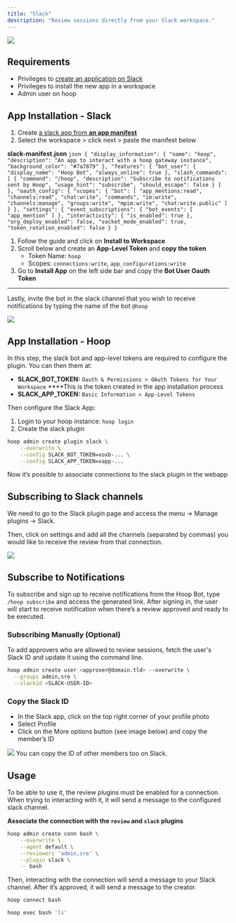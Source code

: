 ```yaml
---
title: "Slack"
description: "Review sessions directly from your Slack workspace."
---
```


<Frame>
  <img src="/images/integrations/slack-1.png" />
</Frame>

## Requirements

- Privileges to [create an application on Slack](https://api.slack.com/apps)
- Privileges to install the new app in a workspace
- Admin user on hoop

## App Installation - Slack

1. Create [a slack app from **an app manifest**](https://api.slack.com/apps?new_app=1)
2. Select the workspace > click next > paste the manifest below

**slack-manifest.json**
    ```json
    {
      "display_information": {
        "name": "hoop",
        "description": "An app to interact with a hoop gateway instance",
        "background_color": "#7a7879"
      },
      "features": {
        "bot_user": {
          "display_name": "Hoop Bot",
          "always_online": true
        },
        "slash_commands": [
          {
            "command": "/hoop",
            "description": "Subscribe to notifications sent by Hoop",
            "usage_hint": "subscribe",
            "should_escape": false
          }
        ]
      },
      "oauth_config": {
        "scopes": {
          "bot": [
            "app_mentions:read",
            "channels:read",
            "chat:write",
            "commands",
            "im:write",
            "channels:manage",
            "groups:write",
            "mpim:write",
    				"chat:write.public"
          ]
        }
      },
      "settings": {
        "event_subscriptions": {
          "bot_events": [
            "app_mention"
          ]
        },
        "interactivity": {
          "is_enabled": true
        },
        "org_deploy_enabled": false,
        "socket_mode_enabled": true,
        "token_rotation_enabled": false
      }
    }
    ```

1. Follow the guide and click on **Install to Workspace**
2. Scroll below and create an **App-Level Token** and **copy the token**
    - Token Name: `hoop`
    - Scopes: `connections:write`, `app_configurations:write`
3. Go to **Install App** on the left side bar and copy the **Bot User Oauth Token**

---

Lastly, invite the bot in the slack channel that you wish to receive notifications by typing the name of the bot `@hoop`

<Frame>
  <img src="/images/integrations/slack-2.png" />
</Frame>

## App Installation - Hoop

In this step, the slack bot and app-level tokens are required to configure the plugin. You can then them at:

- **SLACK_BOT_TOKEN:** `Oauth & Permissions > OAuth Tokens for Your Workspace` ****This is the token created in the app installation process
- **SLACK_APP_TOKEN:** `Basic Information > App-Level Tokens`

Then configure the Slack App:

1. Login to your hoop instance: `hoop login`
2. Create the slack plugin

```bash
hoop admin create plugin slack \
    --overwrite \
    --config SLACK_BOT_TOKEN=xoxb-... \
    --config SLACK_APP_TOKEN=xapp-...
```

Now it’s possible to associate connections to the slack plugin in the webapp

## Subscribing to Slack channels

We need to go to the Slack plugin page and access the menu → Manage plugins → Slack.

Then, click on settings and add all the channels (separated by commas) you would like to receive the review from that connection.

<Frame>
  <img src="/images/integrations/slack-3.gif" />
</Frame>

## Subscribe to Notifications

To subscribe and sign up to receive notifications from the Hoop Bot, type `/hoop subscribe` and access the generated link. After signing in, the user will start to receive notification when there’s a review approved and ready to be executed.

### Subscribing Manually (Optional)

To add approvers who are allowed to review sessions, fetch the user's Slack ID and update it using the command line.

```bash
hoop admin create user <approver@domain.tld> --overwrite \
  --groups admin,sre \
  --slackid <SLACK-USER-ID>
```

### Copy the Slack ID

- In the Slack app, click on the top right corner of your profile photo
- Select Profile
- Click on the More options button (see image below) and copy the member’s ID

<Frame>
  <img src="/images/integrations/slack-4.png" />
</Frame>

<Info>
You can copy the ID of other members too on Slack.
</Info>

## Usage

To be able to use it, the review plugins must be enabled for a connection. When trying to interacting with it, it will send a message to the configured slack channel.

**Associate the connection with the `review` and `slack` plugins**

```bash
hoop admin create conn bash \
    --overwrite \
    --agent default \
    --reviewers 'admin,sre' \
    --plugin slack \
    -- bash
```

Then, interacting with the connection will send a message to your Slack channel. After it’s approved, it will send a message to the creator.

```bash
hoop connect bash
```

```bash
hoop exec bash 'ls'
```
